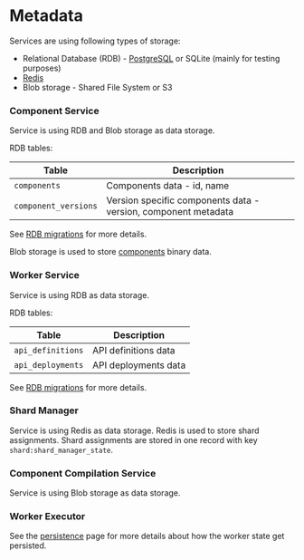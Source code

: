 # Metadata

Services are using following types of storage:

- Relational Database (RDB) - [PostgreSQL](https://www.postgresql.org/) or SQLite (mainly for testing purposes)
- [Redis](https://redis.io/)
- Blob storage - Shared File System or S3

### Component Service

Service is using RDB and Blob storage as data storage.

RDB tables:

| Table                | Description                                                    |
| -------------------- | -------------------------------------------------------------- |
| `components`         | Components data - id, name                                     |
| `component_versions` | Version specific components data - version, component metadata |

See [RDB migrations](https://github.com/golemcloud/golem/blob/main/golem-component-service/db/migration) for more details.

Blob storage is used to store [components](../../docs/concepts/components.mdx) binary data.

### Worker Service

Service is using RDB as data storage.

RDB tables:

| Table             | Description          |
| ----------------- | -------------------- |
| `api_definitions` | API definitions data |
| `api_deployments` | API deployments data |

See [RDB migrations](https://github.com/golemcloud/golem/blob/main/golem-worker-service/db/migration) for more details.

### Shard Manager

Service is using Redis as data storage. Redis is used to store shard assignments.
Shard assignments are stored in one record with key `shard:shard_manager_state`.

### Component Compilation Service

Service is using Blob storage as data storage.

### Worker Executor

See the [persistence](operate-persistence) page for more details about how the worker state get persisted.
